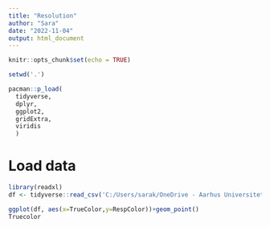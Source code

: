 ```yaml
---
title: "Resolution"
author: "Sara"
date: "2022-11-04"
output: html_document
---
```


```r
knitr::opts_chunk$set(echo = TRUE)

setwd('.')

pacman::p_load(
  tidyverse,
  dplyr,
  ggplot2,
  gridExtra,
  viridis
  )
```

# Load data
```r
library(readxl)
df <- tidyverse::read_csv('C:/Users/sarak/OneDrive - Aarhus Universitet/20102021/Cog sci/3_semester/Perception_action/Per-Act-EXAM/data/ResolutionWR/Data/ResolutionWR_000_001.csv')
```

```r
ggplot(df, aes(x=TrueColor,y=RespColor))+geom_point()
Truecolor
```


